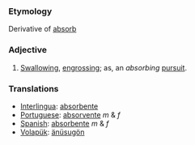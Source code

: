 ===Etymology===
Derivative of [[absorb]]
===Adjective===
#[[Swallowing]], [[engrossing]]; as, an ''absorbing'' [[pursuit]].

=== Translations ===
*[[Interlingua]]: [[absorbente]]
*[[Portuguese]]: [[absorvente]] ''m'' & ''f''
*[[Spanish]]: [[absorbente]] ''m'' & ''f''
*[[Volapük]]: [[änüsugön]]